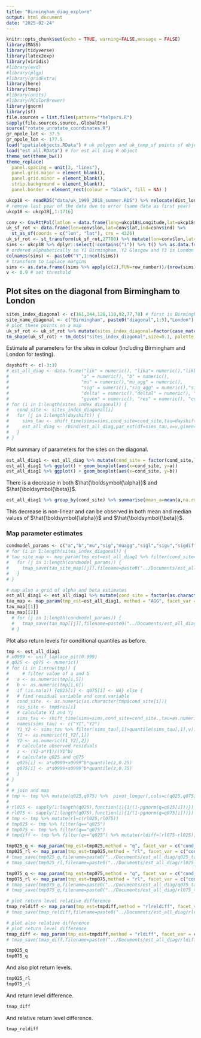 ```yaml
---
title: "Birmingham_diag_explore"
output: html_document
date: "2025-02-24"
---
```


```r
knitr::opts_chunk$set(echo = TRUE, warning=FALSE,message = FALSE)
library(MASS)
library(tidyverse)
library(latex2exp)
library(viridis)
#library(evd)
#library(plgp)
#library(gridExtra)
library(here)
library(tmap)
#library(units)
#library(RColorBrewer)
library(gnorm)
library(sf)
file.sources = list.files(pattern="*helpers.R")
sapply(file.sources,source,.GlobalEnv)
source("rotate_unrotate_coordinates.R")
gr_npole_lat <- 37.5
gr_npole_lon <- 177.5
load("spatialobjects.RData") # uk polygon and uk_temp_sf points sf objects
load("est_all.RData") # for est_all_diag R object
theme_set(theme_bw())
theme_replace(
  panel.spacing = unit(2, "lines"),
  panel.grid.major = element_blank(),
  panel.grid.minor = element_blank(),
  strip.background = element_blank(),
  panel.border = element_rect(colour = "black", fill = NA) )

ukcp18 <- readRDS("data/uk_1999_2018_summer.RDS") %>% relocate(dist_london,.after=dist_glasgow)
# remove last year of the data due to error (same data as first year)
ukcp18 <- ukcp18[,1:1716]

conv <- CnvRttPol(latlon = data.frame(long=ukcp18$Longitude,lat=ukcp18$Latitude),spol_coor = c(gr_npole_lon, gr_npole_lat))
uk_sf_rot <- data.frame(lon=conv$lon,lat=conv$lat,ind=conv$ind) %>%
  st_as_sf(coords = c("lon", "lat"), crs = 4326)
uk_sf_rot <- st_transform(uk_sf_rot,27700) %>% mutate(lon=conv$lon,lat=conv$lat)
sims <- ukcp18 %>% dplyr::select(!contains("i")) %>% t() %>% as.data.frame()
# ordered alphabetically so Y1 Birmingham, Y2 Glasgow and Y3 is London
colnames(sims) <- paste0("Y",1:ncol(sims))
# transform to Laplace margins
sims <- as.data.frame((sims %>% apply(c(2),FUN=row_number))/(nrow(sims)+1)) %>% apply(c(1,2),FUN=unif_laplace_pit) %>% as.data.frame()
v <- 0.9 # set threshold

```

## Plot sites on the diagonal from Birmingham to London

```r
sites_index_diagonal <- c(161,144,128,110,92,77,78) # first is Birmingham and last is London
site_name_diagonal <- c("Birmingham", paste0("diagonal",1:5),"London")
# plot these points on a map
uk_sf_rot <- uk_sf_rot %>% mutate(sites_index_diagonal=factor(case_match(ind,c(161) ~ "Birmingham",c(78)~"London",sites_index_diagonal[2:6]~"diagonal_sites")))
tm_shape(uk_sf_rot) + tm_dots("sites_index_diagonal",size=0.1, palette = c("Birmingham"="#C11432","London" = "#009ADA", "diagonal_sites" = "#FDD10A"))
```
Estimate all parameters for the sites in colour (including Birmingham and London for testing).

```r
dayshift <- c(-3:3)
# est_all_diag <- data.frame("lik" = numeric(), "lika"= numeric(),"likb"= numeric(),"lik2"= numeric(),
#                           "a" = numeric(), "b" = numeric(),
#                           "mu" = numeric(),"mu_agg" = numeric(),
#                           "sig" = numeric(),"sig_agg" = numeric(),"sigl" = numeric(),"sigu" = numeric(),
#                           "delta" = numeric(),"deltal" = numeric(), "deltau" = numeric(),
#                           "given" = numeric(), "res" = numeric(), "cond_site" = character(), "tau" = numeric())
# for (i in 1:length(sites_index_diagonal)) {
#   cond_site <- sites_index_diagonal[i]
#   for (j in 1:length(dayshift)) {
#     sims_tau <- shift_time(sims=sims,cond_site=cond_site,tau=dayshift[j])
#     est_all_diag <- rbind(est_all_diag,par_est(df=sims_tau,v=v,given=cond_site,margin = "AGG", method="sequential2",keef_constraints = c(1,2)) %>% add_row(.before=cond_site) %>%  mutate(cond_site=sites_name_diagonal[i],tau=as.character(dayshift[j])))
#   }
# }
```

Plot summary of parameters for the sites on the diagonal.

```r
est_all_diag1 <- est_all_diag %>% mutate(cond_site = factor(cond_site,levels=sites_index_diagonal), tau = factor(tau,levels=as.character(dayshift)))
est_all_diag1 %>% ggplot() + geom_boxplot(aes(x=cond_site, y=a))
est_all_diag1 %>% ggplot() + geom_boxplot(aes(x=cond_site, y=b))
```

There is a decrease in both $\hat{\boldsymbol{\alpha}}$ and $\hat{\boldsymbol{\beta}}$.

```r
est_all_diag1 %>% group_by(cond_site) %>% summarise(mean_a=mean(a,na.rm = TRUE),mean_b = mean(b, na.rm = TRUE),median_a=median(a,na.rm = TRUE),median_b = median(b, na.rm = TRUE))
```
This decrease is non-linear and can be observed in both mean and median values of $\hat{\boldsymbol{\alpha}}$ and $\hat{\boldsymbol{\beta}}$.

### Map parameter estimates 

```r
condmodel_params <- c("a","b","mu","sig","muagg","sigl","sigu","sigdiff","deltal","deltau","deltadiff")
# for (i in 1:length(sites_index_diagonal)) {
# tau_site_map <- map_param(tmp_est=est_all_diag1 %>% filter(cond_site== sites_index_diagonal[i]), method = "AGG", facet_var = "tau", title_map = site_name_diagonal[i],grid_uk = uk_temp_sf)
#   for (j in 1:length(condmodel_params)) {
#     tmap_save(tau_site_map[[j]],filename=paste0("../Documents/est_all_diag/tau_",site_name_diagonal[i],"_map_",j,"_",condmodel_params[j],".png"),width=15,height=4.5)
#   }
# }

# map also a grid of alpha and beta estimates
est_all_diag1 <- est_all_diag1 %>% mutate(cond_site = factor(as.character(cond_site),levels=as.character(sites_index_diagonal)))
tau_map <- map_param(tmp_est=est_all_diag1, method = "AGG", facet_var = c("cond_site","tau"), title_map = "Diagonal sites",grid_uk = uk_temp_sf)
tau_map[[1]]
tau_map[[2]]
  # for (j in 1:length(condmodel_params)) {
  #   tmap_save(tau_map[[j]],filename=paste0("../Documents/est_all_diag/allsites_tau_map_",j,"_",condmodel_params[j],".png"),width=6,height=10)
  # }
```

Plot also return levels for conditional quantiles as before.

```r
tmp <- est_all_diag1
# x0999 <- unif_laplace_pit(0.999)
# q025 <- q075 <- numeric()
# for (i in 1:nrow(tmp)) {
#     # filter value of a and b
#   a <- as.numeric(tmp[i,5])
#   b <- as.numeric(tmp[i,6])
#   if (is.na(a)) {q025[i] <- q075[i] <- NA} else {
#   # find residual variable and cond.variable
#   cond_site. <- as.numeric(as.character(tmp$cond_site[i]))
#   res_site <- tmp$res[i]
#   # calculate Y1 and Yj
#   sims_tau <- shift_time(sims=sims,cond_site=cond_site.,tau=as.numeric(as.character(tmp$tau[i]))) %>% dplyr::select(all_of(c(cond_site.,res_site)))
#   names(sims_tau) <- c("Y1","Y2")
#   Y1_Y2 <- sims_tau %>% filter(sims_tau[,1]>quantile(sims_tau[,1],v))
#   Y1 <- as.numeric(Y1_Y2[,1])
#   Y2 <- as.numeric(Y1_Y2[,2])
#   # calculate observed residuals
#   z <- (Y2-a*Y1)/(Y1^b)
#   # calculate q025 and q075
#   q025[i] <- a*x0999+x0999^b*quantile(z,0.25)
#   q075[i] <- a*x0999+x0999^b*quantile(z,0.75)
#   }
# }
# 
# # join and map
# tmp <- tmp %>% mutate(q025,q075) %>%  pivot_longer(,cols=c(q025,q075),names_to = "q") %>% arrange(q) %>% mutate(q=factor(q)) %>% mutate(tau=factor(as.character(tau),levels=unique(as.character(tmp$tau))))
# 
# rl025 <- sapply(1:length(q025),function(i){1/(1-pgnorm(q=q025[i]))})
# rl075 <- sapply(1:length(q075),function(i){1/(1-pgnorm(q=q075[i]))})
# tmp <- tmp %>% mutate(rl=c(rl025,rl075))
# tmp025 <- tmp %>% filter(q=="q025")
# tmp075 <- tmp %>% filter(q=="q075")
# tmpdiff <- tmp %>% filter(q=="q025") %>% mutate(rldiff=(rl075-rl025),rlreldiff=(rl075-rl025)/rl075) %>%  dplyr::select(cond_site,tau,rldiff,rlreldiff,given,res)

tmp025_q <- map_param(tmp_est=tmp025,method = "q", facet_var = c("cond_site","tau"),title_map = TeX("$p=0.25$"))
tmp025_rl <- map_param(tmp_est=tmp025,method = "rl", facet_var = c("cond_site","tau"),title_map = TeX("$p=0.25$"))
# tmap_save(tmp025_q,filename=paste0("../Documents/est_all_diag/q025_tau.png"),width=6,height=10)
# tmap_save(tmp025_rl,filename=paste0("../Documents/est_all_diag/rl025_tau.png"),width=6,height=10)

tmp075_q <- map_param(tmp_est=tmp075,method = "q", facet_var = c("cond_site","tau"),title_map = TeX("$p=0.75$"))
tmp075_rl <- map_param(tmp_est=tmp075,method = "rl", facet_var = c("cond_site","tau"),title_map = TeX("$p=0.75$"))
# tmap_save(tmp075_q,filename=paste0("../Documents/est_all_diag/q075_tau.png"),width=6,height=10)
# tmap_save(tmp075_q,filename=paste0("../Documents/est_all_diag/rl075_tau.png"),width=6,height=10)

# plot return level relative difference
tmap_reldiff <- map_param(tmp_est=tmpdiff,method = "rlreldiff", facet_var = c("cond_site","tau"),title_map = TeX(""))
# tmap_save(tmap_reldiff,filename=paste0("../Documents/est_all_diag/rlreldiff_tau.png"),width=6,height=10)

# plot also relative difference
# plot return level difference
tmap_diff <- map_param(tmp_est=tmpdiff,method = "rldiff", facet_var = c("cond_site","tau"),title_map = TeX(""))
# tmap_save(tmap_diff,filename=paste0("../Documents/est_all_diag/rldiffrel_tau.png"),width=6,height=10)
```

```r
tmp025_q
tmp075_q
```

And also plot return levels.

```r
tmp025_rl
tmp075_rl
```
And return level difference.
```r
tmap_diff
```

And relative return level difference.

```r
tmap_reldiff
```

